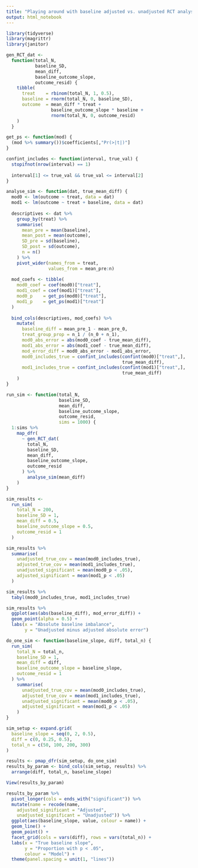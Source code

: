 ```yaml
---
title: "Playing around with baseline adjusted vs. unadjusted RCT analysis"
output: html_notebook
---
```


```r
library(tidyverse)
library(magrittr)
library(janitor)
```


```r
gen_RCT_dat <-
  function(total_N,
           baseline_SD,
           mean_diff,
           baseline_outcome_slope,
           outcome_resid) {
    tibble(
      treat    = rbinom(total_N, 1, 0.5),
      baseline = rnorm(total_N, 0, baseline_SD),
      outcome  = mean_diff * treat +
                 baseline_outcome_slope * baseline +
                 rnorm(total_N, 0, outcome_resid)
    )
  }
```



```r
get_ps <- function(mod) {
  (mod %>% summary())$coefficients[,"Pr(>|t|)"]
}

confint_includes <- function(interval, true_val) {
  stopifnot(nrow(interval) == 1)
  
  interval[1] <= true_val && true_val <= interval[2]
}
```


```r
analyse_sim <- function(dat, true_mean_diff) {
  mod0 <- lm(outcome ~ treat, data = dat)
  mod1 <- lm(outcome ~ treat + baseline, data = dat)
  
  descriptives <- dat %>%
    group_by(treat) %>%
    summarise(
      mean_pre = mean(baseline),
      mean_post = mean(outcome),
      SD_pre = sd(baseline),
      SD_post = sd(outcome),
      n = n()
    ) %>%
    pivot_wider(names_from = treat,
                values_from = mean_pre:n)
  
  mod_coefs <- tibble(
    mod0_coef = coef(mod0)["treat"],
    mod1_coef = coef(mod1)["treat"],
    mod0_p    = get_ps(mod0)["treat"],
    mod1_p    = get_ps(mod1)["treat"]
  )  
  
  bind_cols(descriptives, mod_coefs) %>%
    mutate(
      baseline_diff = mean_pre_1 - mean_pre_0,
      treat_group_prop = n_1 / (n_0 + n_1),
      mod0_abs_error = abs(mod0_coef - true_mean_diff),
      mod1_abs_error = abs(mod1_coef - true_mean_diff),
      mod_error_diff = mod0_abs_error - mod1_abs_error,
      mod0_includes_true = confint_includes(confint(mod0)["treat",],
                                            true_mean_diff),
      mod1_includes_true = confint_includes(confint(mod1)["treat",],
                                            true_mean_diff)
    )  
}
```


```r
run_sim <- function(total_N,
                    baseline_SD,
                    mean_diff,
                    baseline_outcome_slope,
                    outcome_resid,
                    sims = 1000) {
  1:sims %>%
    map_dfr(
      ~ gen_RCT_dat(
        total_N,
        baseline_SD,
        mean_diff,
        baseline_outcome_slope,
        outcome_resid
      ) %>%
        analyse_sim(mean_diff)
    )
}
```



```r
sim_results <-
  run_sim(
    total_N = 200,
    baseline_SD = 1,
    mean_diff = 0.5,
    baseline_outcome_slope = 0.5,
    outcome_resid = 1
  )
```


```r
sim_results %>%
  summarise(
    unadjusted_true_cov = mean(mod0_includes_true),
    adjusted_true_cov = mean(mod1_includes_true),
    unadjusted_significant = mean(mod0_p < .05),
    adjusted_significant = mean(mod1_p < .05)
  )
```

```r
sim_results %>%
  tabyl(mod0_includes_true, mod1_includes_true)
```



```r
sim_results %>%
  ggplot(aes(abs(baseline_diff), mod_error_diff)) +
  geom_point(alpha = 0.5) +
  labs(x = "Absolute baseline imbalance",
       y = "Unadjusted minus adjusted absolute error")
```







```r
do_one_sim <- function(baseline_slope, diff, total_n) {
  run_sim(
    total_N = total_n,
    baseline_SD = 1,
    mean_diff = diff,
    baseline_outcome_slope = baseline_slope,
    outcome_resid = 1
  ) %>%
    summarise(
      unadjusted_true_cov = mean(mod0_includes_true),
      adjusted_true_cov = mean(mod1_includes_true),
      unadjusted_significant = mean(mod0_p < .05),
      adjusted_significant = mean(mod1_p < .05)
    )
}
```

```r
sim_setup <- expand.grid(
  baseline_slope = seq(0, 2, 0.5),
  diff = c(0, 0.25, 0.5),
  total_n = c(50, 100, 200, 300)
)
```

```r
results <- pmap_dfr(sim_setup, do_one_sim)
results_by_param <- bind_cols(sim_setup, results) %>%
  arrange(diff, total_n, baseline_slope)
```

```r
View(results_by_param)
```


```r
results_by_param %>%
  pivot_longer(cols = ends_with("significant")) %>%
  mutate(name = recode(name,
    adjusted_significant = "Adjusted",
    unadjusted_significant = "Unadjusted")) %>%
  ggplot(aes(baseline_slope, value, colour = name)) +
  geom_line() +
  geom_point() +
  facet_grid(cols = vars(diff), rows = vars(total_n)) +
  labs(x = "True baseline slope",
       y = "Proportion with p < .05",
       colour = "Model") +
  theme(panel.spacing = unit(1, "lines"))
```




